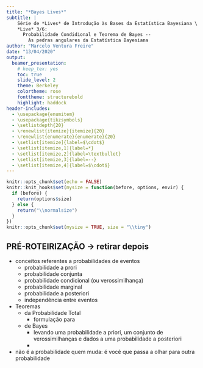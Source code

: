 ```yaml
---
title: "*Bayes Lives*"
subtitle: |
    Série de *Lives* de Introdução às Bases da Estatística Bayesiana \
    *Live* 3/6: 
      Probabilidade Condidional e Teorema de Bayes -- 
        As pedras angulares da Estatística Bayesiana
author: "Marcelo Ventura Freire"
date: "13/04/2020"
output: 
  beamer_presentation:
    # keep_tex: yes
    toc: true
    slide_level: 2
    theme: Berkeley
    colortheme: rose
    fonttheme: structurebold
    highlight: haddock
header-includes:
  - \usepackage{enumitem}
  - \usepackage{tikzsymbols}
  - \setlistdepth{20}
  - \renewlist{itemize}{itemize}{20}
  - \renewlist{enumerate}{enumerate}{20}
  - \setlist[itemize]{label=$\cdot$}
  - \setlist[itemize,1]{label=*}
  - \setlist[itemize,2]{label=\textbullet}
  - \setlist[itemize,3]{label=--}
  - \setlist[itemize,4]{label=$\cdot$}
---
```


```r
knitr::opts_chunk$set(echo = FALSE)
knitr::knit_hooks$set(mysize = function(before, options, envir) {
  if (before) {
    return(options$size)
  } else {
    return("\\normalsize")
  }
})
knitr::opts_chunk$set(mysize = TRUE, size = "\\tiny")
```

## **PRÉ-ROTEIRIZAÇÃO** $\longrightarrow$ **retirar depois**

  - conceitos referentes a probabilidades de eventos
    - probabilidade a prori
    - probabilidade conjunta
    - probabilidade condicional (ou verossimilhança)
    - probabilidade marginal
    - probabilidade a posteriori
    - independência entre eventos
  - Teoremas
    - da Probabilidade Total
      - formulação para
    - de Bayes
      - levando uma probabilidade a priori, um conjunto de verossimilhanças e dados a uma probabilidade a posteriori
      - 
  - não é a probabilidade quem muda: é você que passa a olhar para outra probabilidade

